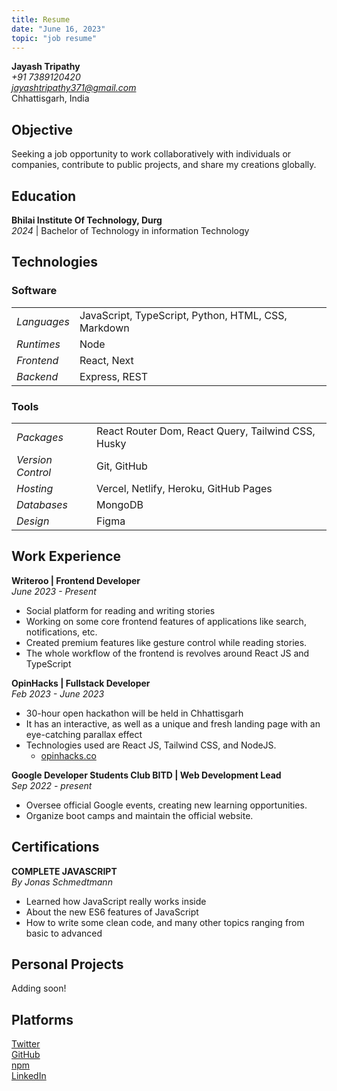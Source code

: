 ```yaml
---
title: Resume
date: "June 16, 2023"
topic: "job resume"
---
```


**Jayash Tripathy** <br/>
_+91 7389120420_ <br/>
_[jayashtripathy371@gmail.com][jayash-mail]_ <br/>
Chhattisgarh, India

## Objective

Seeking a job opportunity to work collaboratively with individuals or companies, contribute to public projects, and share my creations globally.

## Education

**Bhilai Institute Of Technology, Durg**  
_2024_ | Bachelor of Technology in information Technology

## Technologies

### Software

|             |                                                                 |
| ----------- | --------------------------------------------------------------- |
| _Languages_ | JavaScript, TypeScript, Python, HTML, CSS, Markdown             |
| _Runtimes_  | Node                                                            |
| _Frontend_  | React, Next                                                     |
| _Backend_   | Express, REST                                                   |

### Tools

|                   |                                                    |
| ----------------- | -------------------------------------------------- |
| _Packages_        | React Router Dom, React Query, Tailwind CSS, Husky |
| _Version Control_ | Git, GitHub                                        |
| _Hosting_         | Vercel, Netlify, Heroku, GitHub Pages              |
| _Databases_       | MongoDB                                            |
| _Design_          | Figma                                              |

## Work Experience

**Writeroo | Frontend Developer**  
_June 2023 - Present_

- Social platform for reading and writing stories
- Working on some core frontend features of applications like search, notifications, etc.
- Created premium features like gesture control while reading stories.
- The whole workflow of the frontend is revolves around React JS and TypeScript

**OpinHacks | Fullstack Developer**  
_Feb 2023 - June 2023_

- 30-hour open hackathon will be held in Chhattisgarh
- It has an interactive, as well as a unique and fresh landing page with an eye-catching parallax effect
- Technologies used are React JS, Tailwind CSS, and NodeJS.
   - [opinhacks.co][opinhacks]

**Google Developer Students Club BITD | Web Development Lead**  
_Sep 2022 - present_

- Oversee official Google events, creating new learning opportunities.
- Organize boot camps and maintain the official website.


## Certifications

**COMPLETE JAVASCRIPT**  
_By Jonas Schmedtmann_

- Learned how JavaScript really works inside
- About the new ES6 features of JavaScript
- How to write some clean code, and many other topics ranging from basic to advanced


## Personal Projects
Adding soon!

## Platforms

[Twitter][twitter]  
[GitHub][github]  
[npm][npm]  
[LinkedIn][linkedin]  


[github]: https://github.com/JayashTripathy
[npm]: https://www.npmjs.com/settings/jayash_tripathy/packages
[jayash-mail]: https://mail.google.com/mail/u/0/#inbox?compose=GTvVlcSDXmnGxtzfcmCpSvNtxljMRbFHCgLwZfGBMbJxNHVhzKxmHlNMdZfHvjZWSkDJFTgClhdWV
[twitter]: https://twitter.com/jayash_tripathy
[linkedin]: https://www.linkedin.com/in/jayash-tripathy/

[opinhacks]: https://opinhacks.co/